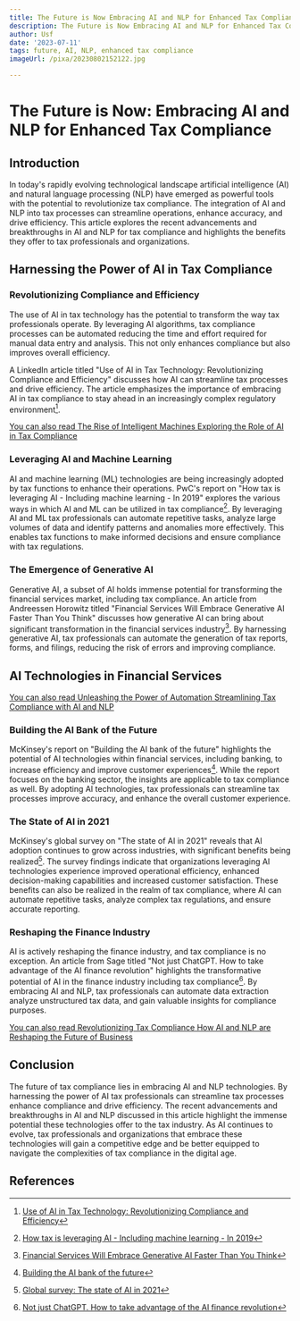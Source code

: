 ```yaml
---
title: The Future is Now Embracing AI and NLP for Enhanced Tax Compliance
description: The Future is Now Embracing AI and NLP for Enhanced Tax Compliance
author: Usf
date: '2023-07-11'
tags: future, AI, NLP, enhanced tax compliance
imageUrl: /pixa/20230802152122.jpg

---
```

# The  Future is Now:  Embracing AI and NLP for Enhanced Tax Compliance

## Introduction

In today's rapidly evolving  technological  landscape artificial intelligence (AI) and natural language processing (NLP) have emerged  as powerful tools with  the potential  to revolutionize tax compliance. The  integration of AI and NLP into tax processes  can streamline operations, enhance accuracy, and drive efficiency. This article explores the recent advancements and breakthroughs in AI and NLP for tax compliance and highlights the benefits they offer to tax professionals and organizations.

## Harnessing the Power of  AI in Tax Compliance

### Revolutionizing Compliance and Efficiency

The use of AI in tax technology has the potential to transform  the way tax professionals operate. By leveraging AI algorithms, tax compliance processes  can be automated  reducing the  time and effort required for manual data entry  and analysis. This not only enhances  compliance but  also improves overall efficiency.

A LinkedIn article titled "Use  of AI in Tax  Technology: Revolutionizing Compliance and Efficiency" discusses how AI can streamline tax  processes and drive efficiency. The article emphasizes the importance of  embracing AI  in tax compliance to stay ahead in an increasingly complex regulatory environment[^1].

[You can also read  The Rise of Intelligent Machines Exploring the Role of AI in Tax Compliance](The%20Rise%20of%20Intelligent%20Machines%20Exploring%20the%20Role%20of%20AI%20in%20Tax%20Compliance)


### Leveraging AI and Machine Learning

AI and machine learning (ML) technologies are being increasingly  adopted by tax functions to enhance their operations. PwC's report on "How tax is leveraging AI - Including machine learning -  In 2019"  explores the various ways in which AI and ML can  be  utilized in tax compliance[^2]. By leveraging AI and ML tax professionals can automate repetitive  tasks, analyze large volumes of data and identify patterns and anomalies more effectively. This enables tax functions to make informed decisions and ensure compliance  with tax regulations.

### The Emergence  of Generative AI

Generative AI, a subset of AI holds immense potential for transforming  the  financial  services market, including tax  compliance. An article from Andreessen Horowitz titled "Financial Services Will Embrace Generative AI Faster Than You  Think" discusses  how generative AI can bring about significant transformation in the financial services industry[^3]. By harnessing generative AI, tax professionals can automate the  generation of tax reports, forms, and filings, reducing the risk of errors and improving compliance.

## AI Technologies in  Financial Services

[You can also read Unleashing the Power of  Automation Streamlining Tax Compliance with  AI and NLP](Unleashing%20the%20Power%20of%20Automation%20Streamlining%20Tax%20Compliance%20with%20AI%20and%20NLP)


### Building the  AI Bank of  the Future

McKinsey's report on "Building  the AI bank of the future" highlights the potential of AI technologies within financial services, including banking, to increase efficiency and improve customer experiences[^4]. While the report focuses on  the banking sector, the  insights are applicable  to tax compliance as well. By adopting AI technologies, tax  professionals can streamline tax processes improve accuracy, and enhance the overall customer experience.

### The State of AI in 2021

McKinsey's global survey on  "The state of AI in 2021" reveals that AI adoption continues to grow across industries, with significant  benefits being realized[^5]. The survey findings indicate that organizations leveraging AI  technologies experience improved operational efficiency, enhanced decision-making capabilities and  increased  customer satisfaction. These benefits can also be realized in the  realm of tax compliance, where AI can automate repetitive tasks,  analyze complex tax regulations, and ensure accurate reporting.

### Reshaping the Finance Industry

AI  is actively reshaping the finance industry, and  tax compliance is no exception. An article from Sage  titled  "Not just ChatGPT. How to take advantage of the  AI finance revolution" highlights the transformative potential of AI  in the finance industry including tax  compliance[^6]. By embracing AI and  NLP, tax professionals can automate data extraction analyze unstructured tax data, and gain valuable insights for compliance purposes.

[You can also read Revolutionizing Tax Compliance How AI and NLP are Reshaping the Future of Business](Revolutionizing%20Tax%20Compliance%20How%20AI%20and%20NLP%20are%20Reshaping%20the%20Future%20of%20Business)


## Conclusion

The future of tax compliance lies in embracing AI and NLP technologies. By  harnessing the power of AI tax professionals can streamline tax processes enhance compliance and  drive efficiency. The recent advancements and breakthroughs in  AI and NLP discussed in this article highlight the immense potential  these technologies offer to the tax industry. As  AI continues to evolve, tax professionals and organizations that embrace these technologies will gain a competitive edge  and be better  equipped to navigate the complexities of tax compliance  in the digital age.

## References

[^1]: [Use of AI in Tax Technology: Revolutionizing Compliance and Efficiency](https://www.linkedin.com/pulse/use-ai-tax-technology-revolutionizing-compliance-efficiency-mobifly)
[^2]: [How tax is leveraging AI - Including machine learning - In 2019](https://www.pwc.com/cb/en/services/pdf/how-tax-leveraging-ai-machine-learning-2019.pdf)
[^3]: [Financial Services Will Embrace Generative AI Faster Than You Think](https://a16z.com/2023/04/19/financial-services-will-embrace-generative-ai-faster-than-you-think/)
[^4]: [Building the  AI bank of the future](https://www.mckinsey.com/~/media/mckinsey/industries/financial%20services/our%20insights/building%20the%20ai%20bank%20of%20the%20future/building-the-ai-bank-of-the-future.pdf)
[^5]: [Global  survey: The state  of AI  in 2021](https://www.mckinsey.com/capabilities/quantumblack/our-insights/global-survey-the-state-of-ai-in-2021)
[^6]: [Not just ChatGPT. How to take advantage of the AI finance revolution](https://www.sage.com/en-ca/blog/not-just-chatgpt-how-to-take-advantage-of-the-ai-finance-revolution/)